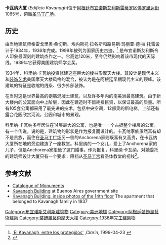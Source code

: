 {{Infobox Skyscraper
|building_name= 卡瓦纳大厦
|image= [[Image:Kavanagh_building_15-11-2005.jpg|200px]]
|groundbreaking=1934
|constructed=1934-1936
|opening = 1936年1月2日
|location=  {{ARG}}[[布宜诺斯艾利斯|布宜诺斯艾利斯]][[雷蒂罗|雷蒂罗]]区佛罗里达街1065号
|floor_count= 29
|elevator_count=12
|top_floor=120m
|floor_area=28,000 m², on 2400 m²
|use= 居住
|architect=  格雷戈里奥·桑切斯、埃内斯托·拉各斯和路易斯·玛丽亚·德·拉·托雷
}}
'''卡瓦纳大厦''' (''Edificio Kavanagh'')位于[[阿根廷|阿根廷]][[布宜诺斯艾利斯|布宜诺斯艾利斯]][[雷蒂罗|雷蒂罗]]区[[Florida_Street|佛罗里达街]]1065号，俯瞰[[圣马丁广场_(布宜诺斯艾利斯)|圣马丁广场]]。

==历史==
由当地建筑师格雷戈里奥·桑切斯、埃内斯托·拉各斯和路易斯·玛丽亚·德·拉·托雷设计于1934年，1936年完成。1999年被列为国家历史古迹，<ref>[http://www.clarin.com/diario/1999/04/23/e-03901d.htm 'El Kavanagh, entre los protegidos'] {{Wayback|url=http://www.clarin.com/diario/1999/04/23/e-03901d.htm |date=20091202074246 }},''Clarín'', 1999-04-23 {{es icon}}</ref> 是布宜诺斯艾利斯令人印象最深刻的建筑杰作之一。它高达120米，至今仍然影响着该市现代的天际线。1939年它获得美国建筑师学会奖。 

1934年，科里纳·卡瓦纳投资修建这座巨大的棱柱形摩天大楼。其设计是现代主义和[[装饰艺术|装饰艺术]]美国摩天大楼风格的混合，被认为是在阿根廷早期现代主义的顶峰。该建筑的特征是收缩的线条、很少外部装饰。
  
在当时这是世界最高的钢筋混凝土建筑，以及许多年内的南美洲最高建筑。由于新大楼内的公寓面向中上阶层，因此在建造时不惜耗费巨资，以保证最高的质量。所有105套公寓都采用了最先进的技术，包括中央空调，12部奥的斯电梯。上部还有露台花园欣赏河流，公园和城市的景观。 

科里纳·卡瓦纳多年居住在14层最大的公寓，也是唯一一个占据整个楼层的公寓。有一个传说，说的是，建筑物的形状是作为报复而设计的。卡瓦纳家族虽然富有却不是贵族，而住在[[圣马丁广场_(布宜诺斯艾利斯)|圣马丁广场]]另一侧的Anchorena家则既富有又高贵，在卡瓦纳大厦所在地的旁边建造了一座教堂。科里纳的一个女儿，爱上了Anchorena家的儿子，但是Anchorena家拒绝了这门婚事。作为报复，科里纳·卡瓦纳，对她委托的建筑师设计大厦只有一个要求：阻挡从[[圣马丁宫|圣马丁宫]]看圣体教堂的视线<ref>{{Cite web |url=http://www.lanacion.com.ar/769447-el-kavanagh-y-sus-70-anos-de-historias |title=''La Nación'': El Kavanagh y sus 70 años de historias {{es}} |accessdate=2011-04-05 |archive-date=2011-02-21 |archive-url=https://web.archive.org/web/20110221053536/http://www.lanacion.com.ar/769447-el-kavanagh-y-sus-70-anos-de-historias |dead-url=no }}</ref>。

==参考文献==
{{Reflist}}
* [https://web.archive.org/web/20091020225440/http://www.monumentosysitios.gov.ar/catalogo/ Catalogue of Monuments]
* [https://web.archive.org/web/20070927020249/http://www.bue.gov.ar/recorridos/index.php?info=imperdibles&menu_id=18&id=27&&lang=en Kavanagh Building] at Buenos Aires government site
* [https://web.archive.org/web/20110208104034/http://buenosairesluxury.com/ Kavanagh Building, inside photos of the 14th floor] The apartment that belonged to Kavanagh family in 1937

{{Coord|34|35|43.5|S|58|22|28.8|W|source:eswiki_region:AR_type:landmark|display=title}}
[[Category:布宜诺斯艾利斯建筑物|Category:布宜诺斯艾利斯建筑物]]
[[Category:美洲地標|Category:美洲地標]]
[[Category:阿根廷裝飾風藝術建築|Category:阿根廷裝飾風藝術建築]]
[[Category:裝飾風藝術摩天大樓|Category:裝飾風藝術摩天大樓]]
[[Category:1936年完工建築物|Category:1936年完工建築物]]